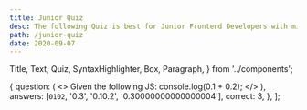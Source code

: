 ```yaml
---
title: Junior Quiz
desc: The following Quiz is best for Junior Frontend Developers with minimal experience (couple of months).
path: /junior-quiz
date: 2020-09-07
---
```


  Title,
  Text,
  Quiz,
  SyntaxHighlighter,
  Box,
  Paragraph,
} from '../components';

  {
    question: (
      <>
        <Text size="preNormal">Given the following JS:</Text>
        <SyntaxHighlighter>console.log(0.1 + 0.2);</SyntaxHighlighter>
        <Title level={2} align="center" transform="none">
          What will show up in the console?
        </Title>
      </>
    ),
    answers: [`0102`, '0.3', '0.10.2', '0.30000000000000004'],
    correct: 3,
  },
];

<Box mb={5}>
  <Title>{props.pageContext.frontmatter.title}</Title>
</Box>

<Quiz data={data} desc={props.pageContext.frontmatter.desc} />
